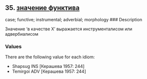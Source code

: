 ## 35. <a href =  'https://agricolamz.github.io/The_Circassian_Isoglosses_Database/35.html'>значение функтива</a>
case; functive; instrumental; adverbial; morphology
### Description

Значение 'в качестве X' выражается инструменталисом или адвербиалисом

### Values
There are the following value for each idiom:

* Shapsug  INS [Керашева 1957: 244] 
* Temirgoi  ADV [Керашева 1957: 244] 


